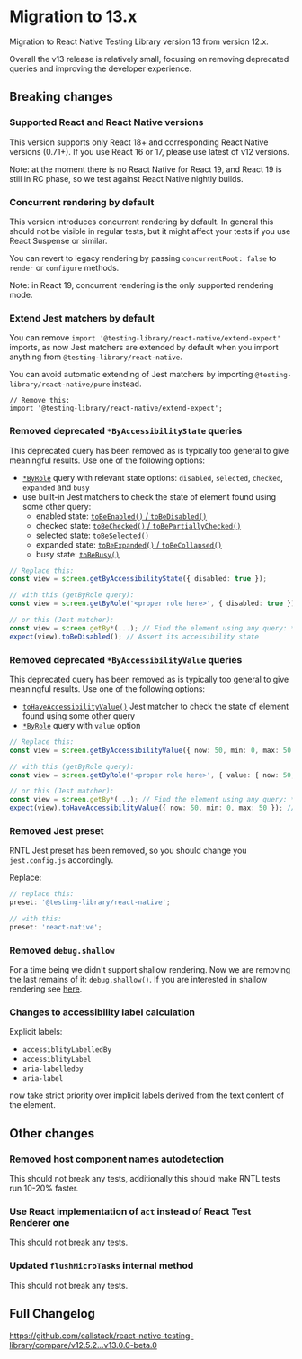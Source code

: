 # Migration to 13.x

Migration to React Native Testing Library version 13 from version 12.x.

Overall the v13 release is relatively small, focusing on removing deprecated queries and improving the developer experience.

## Breaking changes

### Supported React and React Native versions

This version supports only React 18+ and corresponding React Native versions (0.71+). If you use React 16 or 17, please use latest of v12 versions.

Note: at the moment there is no React Native for React 19, and React 19 is still in RC phase, so we test against React Native nightly builds.

### Concurrent rendering by default

This version introduces concurrent rendering by default. In general this should not be visible in regular tests, but it might affect your tests if you use React Suspense or similar.

You can revert to legacy rendering by passing `concurrentRoot: false` to `render` or `configure` methods.

Note: in React 19, concurrent rendering is the only supported rendering mode.

### Extend Jest matchers by default

You can remove `import '@testing-library/react-native/extend-expect'` imports, as now Jest matchers are extended by default when you import anything from `@testing-library/react-native`.

You can avoid automatic extending of Jest matchers by importing `@testing-library/react-native/pure` instead.

```tsx title=jest-setup.ts
// Remove this:
import '@testing-library/react-native/extend-expect';
```

### Removed deprecated `*ByAccessibilityState` queries

This deprecated query has been removed as is typically too general to give meaningful results. Use one of the following options:

- [`*ByRole`](#by-role) query with relevant state options: `disabled`, `selected`, `checked`, `expanded` and `busy`
- use built-in Jest matchers to check the state of element found using some other query:
  - enabled state: [`toBeEnabled()` / `toBeDisabled()`](docs/api/jest-matchers#tobeenabled)
  - checked state: [`toBeChecked()` / `toBePartiallyChecked()`](docs/api/jest-matchers#tobechecked)
  - selected state: [`toBeSelected()`](docs/api/jest-matchers#tobeselected)
  - expanded state: [`toBeExpanded()` / `toBeCollapsed()`](docs/api/jest-matchers#tobeexpanded)
  - busy state: [`toBeBusy()`](docs/api/jest-matchers#tobebusy)

```ts
// Replace this:
const view = screen.getByAccessibilityState({ disabled: true });

// with this (getByRole query):
const view = screen.getByRole('<proper role here>', { disabled: true });

// or this (Jest matcher):
const view = screen.getBy*(...); // Find the element using any query: *ByRole, *ByText, *ByTestId
expect(view).toBeDisabled(); // Assert its accessibility state
```

### Removed deprecated `*ByAccessibilityValue` queries

This deprecated query has been removed as is typically too general to give meaningful results. Use one of the following options:

- [`toHaveAccessibilityValue()`](docs/api/jest-matchers#tohaveaccessibilityvalue) Jest matcher to check the state of element found using some other query
- [`*ByRole`](#by-role) query with `value` option

```ts
// Replace this:
const view = screen.getByAccessibilityValue({ now: 50, min: 0, max: 50 });

// with this (getByRole query):
const view = screen.getByRole('<proper role here>', { value: { now: 50, min: 0, max: 50 } });

// or this (Jest matcher):
const view = screen.getBy*(...); // Find the element using any query: *ByRole, *ByText, *ByTestId
expect(view).toHaveAccessibilityValue({ now: 50, min: 0, max: 50 }); // Assert its accessibility value
```

### Removed Jest preset

RNTL Jest preset has been removed, so you should change you `jest.config.js` accordingly.

Replace:

```ts title=jest.config.js
// replace this:
preset: '@testing-library/react-native';

// with this:
preset: 'react-native';
```

### Removed `debug.shallow`

For a time being we didn't support shallow rendering. Now we are removing the last remains of it: `debug.shallow()`. If you are interested in shallow rendering see [here](docs/migration/previous/v2#removed-global-shallow-function).

### Changes to accessibility label calculation

Explicit labels:

- `accessiblityLabelledBy`
- `accessiblityLabel`
- `aria-labelledby`
- `aria-label`

now take strict priority over implicit labels derived from the text content of the element.

## Other changes

### Removed host component names autodetection

This should not break any tests, additionally this should make RNTL tests run 10-20% faster.

### Use React implementation of `act` instead of React Test Renderer one

This should not break any tests.

### Updated `flushMicroTasks` internal method

This should not break any tests.

## Full Changelog

https://github.com/callstack/react-native-testing-library/compare/v12.5.2...v13.0.0-beta.0
